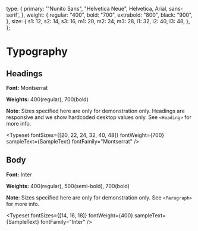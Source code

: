 
<Meta title="Typography" />

  type: {
    primary: '"Nunito Sans", "Helvetica Neue", Helvetica, Arial, sans-serif',
  },
  weight: {
    regular: "400",
    bold: "700",
    extrabold: "800",
    black: "900",
  },
  size: {
    s1: 12,
    s2: 14,
    s3: 16,
    m1: 20,
    m2: 24,
    m3: 28,
    l1: 32,
    l2: 40,
    l3: 48,
  },
};


# Typography

## Headings

**Font:** Montserrat

**Weights:** 400(regular), 700(bold)

**Note**: Sizes specified here are only for demonstration only. Headings are responsive and we show hardcoded desktop values only. See `<Heading>` for more info.

<Typeset
  fontSizes={[20, 22, 24, 32, 40, 48]}
  fontWeight={700}
  sampleText={SampleText}
  fontFamily="Montserrat"
/>

## Body

**Font:** Inter

**Weights:** 400(regular), 500(semi-bold), 700(bold)

**Note**: Sizes specified here are only for demonstration only. See `<Paragraph>` for more info.

<Typeset fontSizes={[14, 16, 18]} fontWeight={400} sampleText={SampleText} fontFamily="Inter" />
